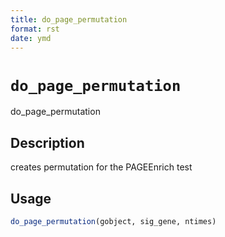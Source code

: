 ```yaml
--- 
title: do_page_permutation 
format: rst 
date: ymd 
--- 
```

# `do_page_permutation`

do_page_permutation


## Description

creates permutation for the PAGEEnrich test


## Usage

```r
do_page_permutation(gobject, sig_gene, ntimes)
```


